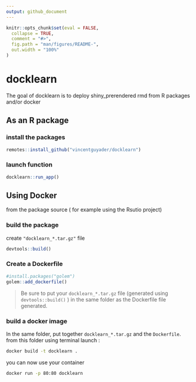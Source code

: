 ```yaml
---
output: github_document
---
```


<!-- README.md is generated from README.Rmd. Please edit that file -->

```r
knitr::opts_chunk$set(eval = FALSE,
  collapse = TRUE,
  comment = "#>",
  fig.path = "man/figures/README-",
  out.width = "100%"
)
```

# docklearn

<!-- badges: start -->
<!-- badges: end -->

The goal of docklearn is to deploy shiny_prerendered rmd from R packages and/or docker

## As an R package

### install the packages

```r
remotes::install_github("vincentguyader/docklearn")
```

### launch function

```r
docklearn::run_app()
```

## Using Docker

from the package source ( for example using the Rsutio project)

### build the package

create `"docklearn_*.tar.gz"` file

```r
devtools::build()
```

### Create a Dockerfile


```r
#install.packages("golem")
golem::add_dockerfile()
```

>Be sure to put your `docklearn_*.tar.gz` file (generated using `devtools::build()` ) in the same folder as the Dockerfile file generated.

### build a docker image

In the same folder, put together `docklearn_*.tar.gz` and the `Dockerfile`.
from this folder using terminal launch :

```bash
docker build -t docklearn .
```

you can now use your container


```bash
docker run -p 80:80 docklearn
```



